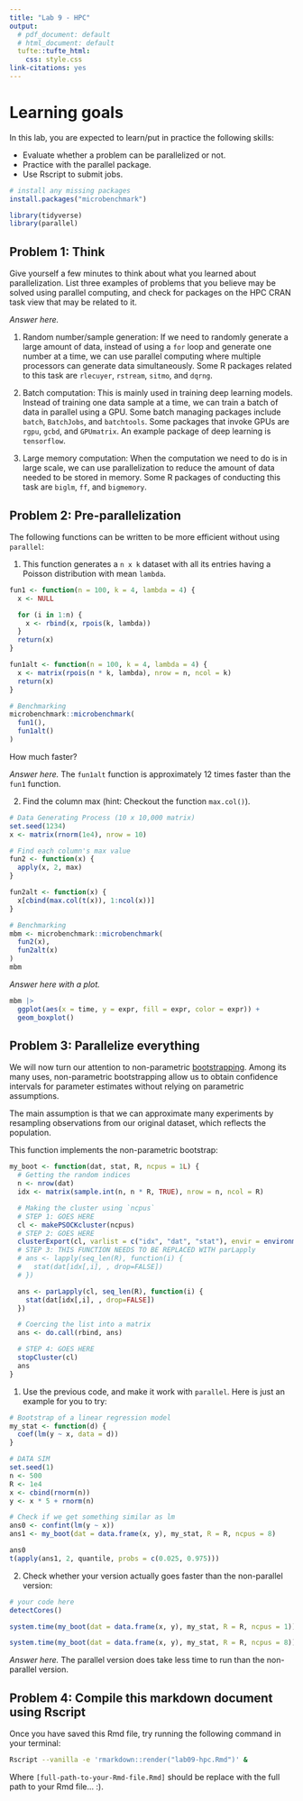 ```yaml
---
title: "Lab 9 - HPC"
output: 
  # pdf_document: default
  # html_document: default
  tufte::tufte_html:
    css: style.css
link-citations: yes
---
```


# Learning goals

In this lab, you are expected to learn/put in practice the following skills:

- Evaluate whether a problem can be parallelized or not.
- Practice with the parallel package.
- Use Rscript to submit jobs.

```r
# install any missing packages
install.packages("microbenchmark")
```

```r
library(tidyverse)
library(parallel)
```

## Problem 1: Think

Give yourself a few minutes to think about what you learned about parallelization. List three examples of problems that you believe may be solved using parallel computing, and check for packages on the HPC CRAN task view that may be related to it.

_Answer here._ 

1. Random number/sample generation: If we need to randomly generate a large amount of data, instead of using a `for` loop and generate one number at a time, we can use parallel computing where multiple processors can generate data simultaneously. Some R packages related to this task are `rlecuyer`, `rstream`, `sitmo`, and `dqrng`.

2. Batch computation: This is mainly used in training deep learning models. Instead of training one data sample at a time, we can train a batch of data in parallel using a GPU. Some batch managing packages include `batch`, `BatchJobs`, and `batchtools`. Some packages that invoke GPUs are `rgpu`, `gcbd`, and `GPUmatrix`. An example package of deep learning is `tensorflow`.

3. Large memory computation: When the computation we need to do is in large scale, we can use parallelization to reduce the amount of data needed to be stored in memory. Some R packages of conducting this task are `biglm`, `ff`, and `bigmemory`.

## Problem 2: Pre-parallelization

The following functions can be written to be more efficient without using
`parallel`:

1. This function generates a `n x k` dataset with all its entries having a Poisson distribution with mean `lambda`.

```r
fun1 <- function(n = 100, k = 4, lambda = 4) {
  x <- NULL

  for (i in 1:n) {
    x <- rbind(x, rpois(k, lambda))
  }
  return(x)
}

fun1alt <- function(n = 100, k = 4, lambda = 4) {
  x <- matrix(rpois(n * k, lambda), nrow = n, ncol = k)
  return(x)
}

# Benchmarking
microbenchmark::microbenchmark(
  fun1(),
  fun1alt()
)
```

How much faster?

_Answer here._ The `fun1alt` function is approximately 12 times faster than the `fun1` function.

2.  Find the column max (hint: Checkout the function `max.col()`).

```r
# Data Generating Process (10 x 10,000 matrix)
set.seed(1234)
x <- matrix(rnorm(1e4), nrow = 10)

# Find each column's max value
fun2 <- function(x) {
  apply(x, 2, max)
}

fun2alt <- function(x) {
  x[cbind(max.col(t(x)), 1:ncol(x))]
}

# Benchmarking
mbm <- microbenchmark::microbenchmark(
  fun2(x),
  fun2alt(x)
)
mbm
```

_Answer here with a plot._

```r
mbm |>
  ggplot(aes(x = time, y = expr, fill = expr, color = expr)) +
  geom_boxplot()
```

## Problem 3: Parallelize everything

We will now turn our attention to non-parametric 
[bootstrapping](https://en.wikipedia.org/wiki/Bootstrapping_(statistics)).
Among its many uses, non-parametric bootstrapping allow us to obtain confidence intervals for parameter estimates without relying on parametric assumptions.

The main assumption is that we can approximate many experiments by resampling observations from our original dataset, which reflects the population. 

This function implements the non-parametric bootstrap:

```r
my_boot <- function(dat, stat, R, ncpus = 1L) {
  # Getting the random indices
  n <- nrow(dat)
  idx <- matrix(sample.int(n, n * R, TRUE), nrow = n, ncol = R)

  # Making the cluster using `ncpus`
  # STEP 1: GOES HERE
  cl <- makePSOCKcluster(ncpus)
  # STEP 2: GOES HERE
  clusterExport(cl, varlist = c("idx", "dat", "stat"), envir = environment())
  # STEP 3: THIS FUNCTION NEEDS TO BE REPLACED WITH parLapply
  # ans <- lapply(seq_len(R), function(i) {
  #   stat(dat[idx[,i], , drop=FALSE])
  # })

  ans <- parLapply(cl, seq_len(R), function(i) {
    stat(dat[idx[,i], , drop=FALSE])
  })

  # Coercing the list into a matrix
  ans <- do.call(rbind, ans)

  # STEP 4: GOES HERE
  stopCluster(cl)
  ans
}
```

1. Use the previous code, and make it work with `parallel`. Here is just an example
for you to try:

```r
# Bootstrap of a linear regression model
my_stat <- function(d) {
  coef(lm(y ~ x, data = d))
}

# DATA SIM
set.seed(1)
n <- 500
R <- 1e4
x <- cbind(rnorm(n))
y <- x * 5 + rnorm(n)

# Check if we get something similar as lm
ans0 <- confint(lm(y ~ x))
ans1 <- my_boot(dat = data.frame(x, y), my_stat, R = R, ncpus = 8)

ans0
t(apply(ans1, 2, quantile, probs = c(0.025, 0.975)))
```

2. Check whether your version actually goes faster than the non-parallel version:

```r
# your code here
detectCores()

system.time(my_boot(dat = data.frame(x, y), my_stat, R = R, ncpus = 1))

system.time(my_boot(dat = data.frame(x, y), my_stat, R = R, ncpus = 8))
```

_Answer here._ The parallel version does take less time to run than the non-parallel version.

## Problem 4: Compile this markdown document using Rscript

Once you have saved this Rmd file, try running the following command
in your terminal:

```bash
Rscript --vanilla -e 'rmarkdown::render("lab09-hpc.Rmd")' &
```

Where `[full-path-to-your-Rmd-file.Rmd]` should be replace with the full path to
your Rmd file... :).


